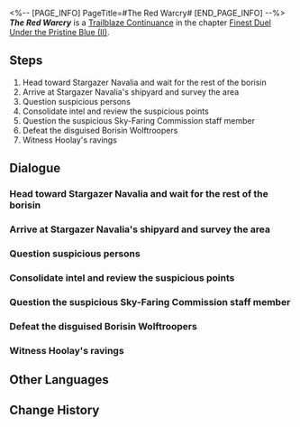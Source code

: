 <%-- [PAGE_INFO]
PageTitle=#The Red Warcry#
[END_PAGE_INFO] --%>
{{Stub|Dialogue.}}
{{Mission Infobox
|id            = 2022204
|title         = 
|image         = Mission The Red Warcry.png{{subst:void|<!--$UPLOAD:<<SpriteOutput/Chronicle/2022204.png>-<Mission The Red Warcry.png>-<Fate's Atlas Images>>-->}}
|type          = Trailblaze Continuance
|event_name    = 
|chapter       = Finest Duel Under the Pristine Blue (II)
|requirements  = [[Trailblaze Continuance]] ''[[Alone In Peril]]'' completed
|summary       = The Merlin's Claw General Feixiao commands the Luofu's Cloud Knights to hunt down Hoolay, employing the tactic of a forced move via encirclement on three sides &mdash; a strategy for trapping prey. Yet, from Hoolay's hidden vantage point, even the hunter can be seen as a type of prey.
|characters    = Agitated Employee; Artisanship Commission Craftsman; Cloud Knights Soldier; Feixiao; Mild-Mannered Staff; Moze; Trailblazer; Yanqing
|startLocation = [[The Xianzhou Luofu]] - [[Stargazer Navalia]]
|world         = The Xianzhou Luofu
|area          = Stargazer Navalia
|prev          = Alone In Peril
|next          = Novice in Zenithal Duel
|rewards       = Trailblaze EXP*500; Stellar Jade*60; Refined Aether*6; Lost Crystal*4; Credit*60,000
}}
'''''The Red Warcry''''' is a [[Trailblaze Continuance]] in the chapter [[Finest Duel Under the Pristine Blue (II)]].

==Steps==
# Head toward Stargazer Navalia and wait for the rest of the borisin
# Arrive at Stargazer Navalia's shipyard and survey the area
# Question suspicious persons
# Consolidate intel and review the suspicious points
# Question the suspicious Sky-Faring Commission staff member
# Defeat the disguised Borisin Wolftroopers
# Witness Hoolay's ravings

<!--
==Gameplay Notes==

--><!--
==Trial Character==

-->
==Dialogue==
{{Stub Dialogue}}
===Head toward Stargazer Navalia and wait for the rest of the borisin{{subst:void|<!--202220401-->}}===
{{Mission Description|type=continuance|location=Stargazer Navalia|Following Feixiao's advice, everybody abandons the large-scale hunt and begins to speculate about their prey's motives and agenda instead. As for Stargazer Navalia, the site where the wolves were first spotted, it shall become the hunting ground for the continued pursuit of the borisin.}}
{{Dialogue Start}}
:{{tx}}
{{Dialogue End}}

===Arrive at Stargazer Navalia's shipyard and survey the area{{subst:void|<!--202220402-->}}===
{{Dialogue Start}}
:{{tx}}
{{Dialogue End}}

===Question suspicious persons{{subst:void|<!--202220406-->}}===
{{Dialogue Start}}
:{{tx}}
{{Dialogue End}}

===Consolidate intel and review the suspicious points{{subst:void|<!--202220407-->}}===
{{Dialogue Start}}
:{{tx}}
{{Dialogue End}}

===Question the suspicious Sky-Faring Commission staff member{{subst:void|<!--202220408-->}}===
{{Dialogue Start}}
:{{tx}}
{{Dialogue End}}

===Defeat the disguised Borisin Wolftroopers{{subst:void|<!--202220409-->}}===
{{Dialogue Start}}
:{{tx}}
{{Dialogue End}}

===Witness Hoolay's ravings{{subst:void|<!--202220410-->}}===
{{Mission Description|type=continuance|location=Exalting Sanctum|update|Vowing to bring the wolves' way of survival back to his tribespeople, Hoolay declares that he shall be a wolf walking among sheep, and his blood and his scions shall teach the Xianzhou people the meaning of fear.}}
{{Dialogue Start}}
:{{tx}}
{{Dialogue End}}

==Other Languages==
{{Other Languages
|en   = The Red Warcry
|zhs  = 围三阙一，赤血传檄
|zht  = 圍三闕一，赤血傳檄
|ja   = 囲師必闕、赤血の檄
|ko   = 위삼궐일, 적혈의 선전포고
|es   = El grito carmesí
|fr   = Pacte de sang
|ru   = Хитрый ход, кипение алой крови
|th   = ปิดล้อมดักรับสาสน์รบสีเลือด
|vi   = Vây Ba Thả Một, Máu Đỏ Lan Tràn
|de   = Blutroter Schlachtruf
|id   = Teriakan Perang Berdarah
|pt   = O Grito de Guerra Vermelho
}}

==Change History==
{{Change History|2.5}}
